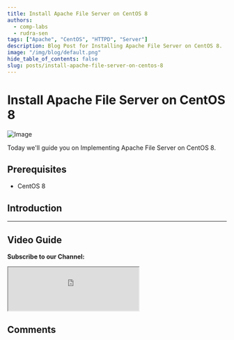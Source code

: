 ```yaml
---
title: Install Apache File Server on CentOS 8
authors:
  - comp-labs
  - rudra-sen
tags: ["Apache", "CentOS", "HTTPD", "Server"]
description: Blog Post for Installing Apache File Server on CentOS 8.
image: "/img/blog/default.png"
hide_table_of_contents: false
slug: posts/install-apache-file-server-on-centos-8
---
```



# Install Apache File Server on CentOS 8

![Image](/img/blog/7/7.jpg)

Today we'll guide you on Implementing Apache File Server on CentOS 8.

<!-- truncate -->

## Prerequisites

- CentOS 8

## Introduction

---

## Video Guide

**Subscribe to our Channel:**

<iframe
  src="https://complabs.in/html/subscribe.html"
  title="Subscribe Comp Labs"
  height="100"
></iframe>

## Comments

<Giscus
  id="comments"
  repo="Comp-Labs/comp-labs-website"
  repoId="R_kgDOGaLmeA"
  category="General"
  categoryId="DIC_kwDOGaLmeM4CBAA6"
  mapping="title"
  term="Comments"
  reactionsEnabled="1"
  emitMetadata="0"
  inputPosition="top"
  theme="preferred_color_scheme"
  lang="en"
  loading="lazy"
/>

